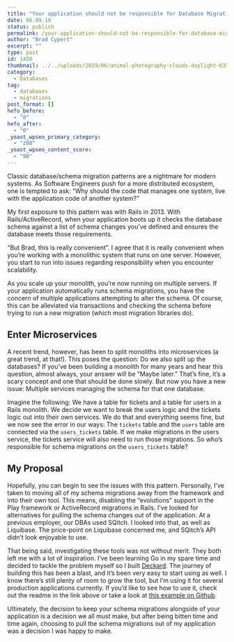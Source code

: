 ```yaml
---
title: "Your application should not be responsible for Database Migrations."
date: 06.09.19
status: publish
permalink: /your-application-should-not-be-responsible-for-database-migrations
author: "Brad Cypert"
excerpt: ""
type: post
id: 1450
thumbnail: ../../uploads/2019/06/animal-photography-clouds-daylight-635006.jpg
category:
  - Databases
tag:
  - databases
  - migrations
post_format: []
hefo_before:
  - "0"
hefo_after:
  - "0"
_yoast_wpseo_primary_category:
  - "208"
_yoast_wpseo_content_score:
  - "90"
---
```



Classic database/schema migration patterns are a nightmare for modern systems. As Software Engineers push for a more distributed ecosystem, one is tempted to ask: “Why should the code that manages one system, live with the application code of another system?”

<HeadsUp title="What pattern is this?">
  My first exposure to this pattern was with Rails in 2013. With
  Rails/ActiveRecord, when your application boots up it checks the database
  schema against a list of schema changes you’ve defined and ensures the
  database meets those requirements.
</HeadsUp>

“But Brad, this is really convenient”. I agree that it is really convenient when
you’re working with a monolithic system that runs on one server. However, you start
to run into issues regarding responsibility when you encounter scalability.

As you scale up your monolith, you’re now running on multiple servers. If your application automatically runs schema migrations, you have the concern of multiple applications attempting to alter the schema. Of course, this can be alleviated via transactions and checking the schema before trying to run a new migration (which most migration libraries do).

## Enter Microservices

A recent trend, however, has been to split monoliths into microservices (a great trend, at that!). This poses the question: Do we also split up the databases? If you’ve been building a monolith for many years and hear this question, almost always, your answer will be “Maybe later.” That’s fine, it’s a scary concept and one that should be done slowly. But now you have a new issue: Multiple services managing the schema for that one database.

Imagine the following: We have a table for tickets and a table for users in a Rails monolith. We decide we want to break the users logic and the tickets logic out into their own services. We do that and everything seems fine, but we now see the error in our ways: The `tickets` table and the `users` table are connected via the `users_tickets` table. If we make migrations in the users service, the tickets service will also need to run those migrations. So who’s responsible for schema migrations on the `users_tickets` table?

## My Proposal

Hopefully, you can begin to see the issues with this pattern. Personally, I’ve taken to moving all of my schema migrations away from the framework and into their own tool. This means, disabling the “evolutions” support in the Play framework or ActiveRecord migrations in Rails. I’ve looked for alternatives for pulling the schema changes out of the application. At a previous employer, our DBAs used SQitch. I looked into that, as well as Liquibase. The price-point on Liquibase concerned me, and SQitch’s API didn’t look enjoyable to use.

That being said, investigating these tools was not without merit. They both left me with a lot of inspiration. I’ve been learning Go in my spare time and decided to tackle the problem myself so I built [Deckard](https://github.com/bradcypert/deckard). The journey of building this has been a blast, and it’s been very easy to start using as well. I know there’s still plenty of room to grow the tool, but I’m using it for several production applications currently. If you’d like to see how to use it, check out the readme in the link above or take a look at [this example on Github](https://github.com/Charitycode/CharityCode.org/tree/master/migrations).

Ultimately, the decision to keep your schema migrations alongside of your application is a decision we all must make, but after being bitten time and time again, choosing to pull the schema migrations out of my application was a decision I was happy to make.
